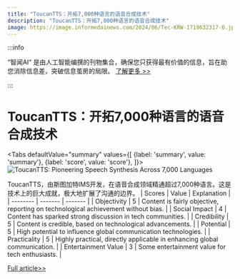 ```yaml
---
title: "ToucanTTS：开拓7,000种语言的语音合成技术"
description: "ToucanTTS：开拓7,000种语言的语音合成技术"
image: https://image.informedainews.com/2024/06/Tec-KRW-1719632317-0.jpg
---
```



:::info

“智闻AI“ 是由人工智能编撰的刊物集合，确保您只获得最有价值的信息，旨在助您消除信息差，突破信息茧房的局限。  [了解更多 >>](/)

:::

# ToucanTTS：开拓7,000种语言的语音合成技术


<Tabs
	defaultValue="summary"
	values={[
	{label: 'summary', value: 'summary'},
	{label: 'score', value: 'score'},
]}>
<TabItem value="summary">
<img
  src="https://image.informedainews.com/2024/06/Tec-KRW-1719632317-0.jpg"
  alt="ToucanTTS: Pioneering Speech Synthesis Across 7,000 Languages"
/>



ToucanTTS，由斯图加特IMS开发，在语音合成领域精通超过7,000种语言。这是技术上的巨大成就，极大地扩展了沟通的边界。
</TabItem>
<TabItem value="score">
	| Scores     | Value   | Explanation |
	| -------- | ------- | ------- |
	| Objectivity  | 5    | Content is fairly objective, reporting on technological achievement without bias.    |
	| Social Impact | 4     | Content has sparked strong discussion in tech communities.    |
	| Credibility    | 5    | Content is credible, based on technological advancements.    |
	| Potential    | 5    | High potential to influence global communication technologies.    |
	| Practicality    | 5    | Highly practical, directly applicable in enhancing global communication.    |
	| Entertainment Value    | 3    | Some entertainment value for tech enthusiasts.    |
</TabItem>
</Tabs>

[Full article>>](https://xiaohu.ai/p/10488)
